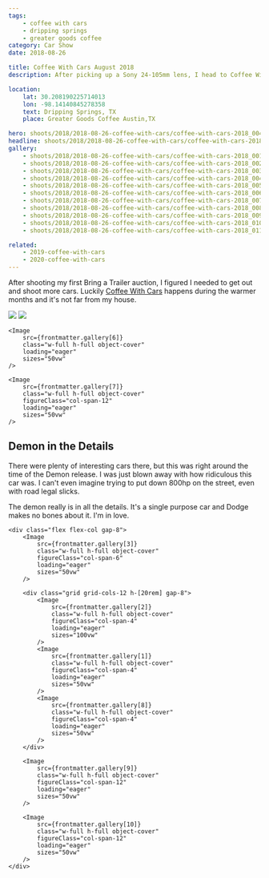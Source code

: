 ```yaml
---
tags:
    - coffee with cars
    - dripping springs
    - greater goods coffee
category: Car Show
date: 2018-08-26

title: Coffee With Cars August 2018
description: After picking up a Sony 24-105mm lens, I head to Coffee With Cars.

location:
    lat: 30.208190225714013
    lon: -98.14140845278358
    text: Dripping Springs, TX
    place: Greater Goods Coffee Austin,TX

hero: shoots/2018/2018-08-26-coffee-with-cars/coffee-with-cars-2018_004
headline: shoots/2018/2018-08-26-coffee-with-cars/coffee-with-cars-2018_004
gallery:
    - shoots/2018/2018-08-26-coffee-with-cars/coffee-with-cars-2018_001
    - shoots/2018/2018-08-26-coffee-with-cars/coffee-with-cars-2018_002
    - shoots/2018/2018-08-26-coffee-with-cars/coffee-with-cars-2018_003
    - shoots/2018/2018-08-26-coffee-with-cars/coffee-with-cars-2018_004
    - shoots/2018/2018-08-26-coffee-with-cars/coffee-with-cars-2018_005
    - shoots/2018/2018-08-26-coffee-with-cars/coffee-with-cars-2018_006
    - shoots/2018/2018-08-26-coffee-with-cars/coffee-with-cars-2018_007
    - shoots/2018/2018-08-26-coffee-with-cars/coffee-with-cars-2018_008
    - shoots/2018/2018-08-26-coffee-with-cars/coffee-with-cars-2018_009
    - shoots/2018/2018-08-26-coffee-with-cars/coffee-with-cars-2018_010
    - shoots/2018/2018-08-26-coffee-with-cars/coffee-with-cars-2018_011

related:
    - 2019-coffee-with-cars
    - 2020-coffee-with-cars
---
```



<Gallery>

After shooting my first Bring a Trailer auction, I figured I needed to get out and shoot more cars. Luckily [Coffee With Cars](https://www.facebook.com/CoffeeWithCars/) happens during the warmer months and it's not far from my house.

<div class="flex flex-col gap-8">
    <div class="grid grid-cols-12 h-[30rem] gap-8">
        <Image
            src={frontmatter.gallery[4]}
            class="w-full h-full object-cover"
            figureClass="col-span-6"
            loading="eager"
            sizes="50vw"
        />
        <Image
            src={frontmatter.gallery[5]}
            class="w-full h-full object-cover"
            figureClass="col-span-6"
            loading="eager"
            sizes="50vw"
        />
    </div>

    <Image
        src={frontmatter.gallery[6]}
        class="w-full h-full object-cover"
        loading="eager"
        sizes="50vw"
    />

    <Image
        src={frontmatter.gallery[7]}
        class="w-full h-full object-cover"
        figureClass="col-span-12"
        loading="eager"
        sizes="50vw"
    />

</div>

## Demon in the Details

There were plenty of interesting cars there, but this was right around the time of the Demon release. I was just blown away with how ridiculous this car was. I can't even imagine trying to put down 800hp on the street, even with road legal slicks.

The demon really is in all the details. It's a single purpose car and Dodge makes no bones about it. I'm in love.

    <div class="flex flex-col gap-8">
        <Image
            src={frontmatter.gallery[3]}
            class="w-full h-full object-cover"
            figureClass="col-span-6"
            loading="eager"
            sizes="50vw"
        />

        <div class="grid grid-cols-12 h-[20rem] gap-8">
            <Image
                src={frontmatter.gallery[2]}
                class="w-full h-full object-cover"
                figureClass="col-span-4"
                loading="eager"
                sizes="100vw"
            />
            <Image
                src={frontmatter.gallery[1]}
                class="w-full h-full object-cover"
                figureClass="col-span-4"
                loading="eager"
                sizes="50vw"
            />
            <Image
                src={frontmatter.gallery[8]}
                class="w-full h-full object-cover"
                figureClass="col-span-4"
                loading="eager"
                sizes="50vw"
            />
        </div>

        <Image
            src={frontmatter.gallery[9]}
            class="w-full h-full object-cover"
            figureClass="col-span-12"
            loading="eager"
            sizes="50vw"
        />

        <Image
            src={frontmatter.gallery[10]}
            class="w-full h-full object-cover"
            figureClass="col-span-12"
            loading="eager"
            sizes="50vw"
        />
    </div>

</Gallery>
